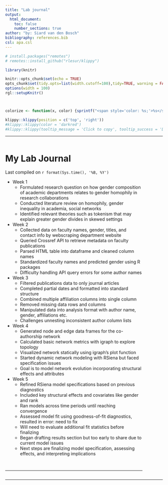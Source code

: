 ```yaml
---
title: "Lab journal"
output:
  html_document:
    toc: false
    number_sections: true
author: "by: Siard van den Bosch"
bibliography: references.bib
csl: apa.csl
---
```



```r
# install.packages("remotes")
# remotes::install_github("rlesur/klippy")
```

```r
library(knitr)

knitr::opts_chunk$set(echo = TRUE)
opts_chunk$set(tidy.opts=list(width.cutoff=100),tidy=TRUE, warning = FALSE, message = FALSE,comment = "#>", cache=TRUE, class.source=c("Research question"), class.output=c("test2"))
options(width = 100)
rgl::setupKnitr()



colorize <- function(x, color) {sprintf("<span style='color: %s;'>%s</span>", color, x) }

```

```r
klippy::klippy(position = c('top', 'right'))
#klippy::klippy(color = 'darkred')
#klippy::klippy(tooltip_message = 'Click to copy', tooltip_success = 'Done')
```




----

:::::::::::::: {.columns}
::: {.column width="100%"}

# My Lab Journal
Last compiled on `r format(Sys.time(), '%B, %Y')`


- Week 1 
  - Formulated research question on how gender composition of academic departments relates to gender homophily in research collaborations
  - Conducted literature review on homophily, gender inequality in academia, social networks
  - Identified relevant theories such as tokenism that may explain greater gender divides in skewed settings

- Week 2
  - Collected data on faculty names, gender, titles, and contact info by webscraping department website  
  - Queried Crossref API to retrieve metadata on faculty publications
  - Parsed HTML table into dataframe and cleaned column names
  - Standardized faculty names and predicted gender using R packages
  - Difficulty handling API query errors for some author names
  
- Week 3
  - Filtered publications data to only journal articles
  - Completed partial dates and formatted into standard structure
  - Combined multiple affiliation columns into single column
  - Removed missing data rows and columns
  - Manipulated data into analysis format with author name, gender, affiliations etc. 
  - Challenges unnesting inconsistent author column lists
  
- Week 4
    - Generated node and edge data frames for the co-authorship network
    - Calculated basic network metrics with igraph to explore topology
    - Visualized network statically using igraph's plot function
    - Started dynamic network modeling with RSiena but faced specification issues
    - Goal is to model network evolution incorporating structural effects and attributes
  
- Week 5 
    - Refined RSiena model specifications based on previous diagnostics
    - Included key structural effects and covariates like gender and rank
    - Ran models across time periods until reaching convergence 
    - Assessed model fit using goodness-of-fit diagnostics, resulted in error: need to fix
    - Will need to evaluate additional fit statistics before finalizing 
    - Began drafting results section but too early to share due to current model issues
    - Next steps are finalizing model specification, assessing effects, and interpreting implications

<br>

----


:::
::: {.column width="10%"}




:::
::::::::::::::



----






